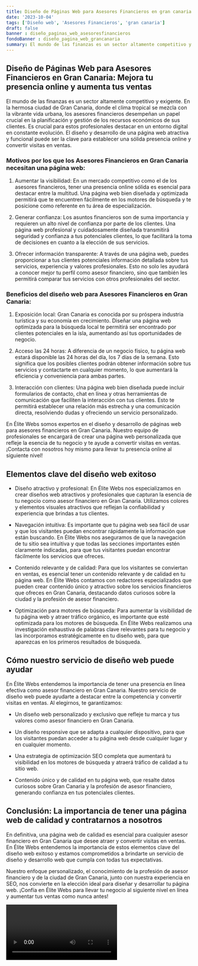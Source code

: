 ```yaml
---
title: Diseño de Páginas Web para Asesores Financieros en gran canaria
date: '2023-10-04'
tags: ['Diseño web', 'Asesores Financieros', 'gran canaria']
draft: false
banner : diseño_paginas_web_asesoresfinancieros
fondoBanner : diseño_pagina_web_grancanaria
summary: El mundo de las finanzas es un sector altamente competitivo y exigente. En la hermosa ciudad de Gran Canaria, donde el clima tropical se mezcla con la vibrante vida urbana, los asesores financieros desempeñan un papel crucial en la planificación y gestión de los recursos económicos de sus clientes. Es crucial para estos profesionales destacar en un entorno digital en constante evolución. El diseño y desarrollo de una página web atractiva y funcional puede ser la clave para establecer una sólida presencia online y convertir visitas en ventas.
---
```


## Diseño de Páginas Web para Asesores Financieros en Gran Canaria: Mejora tu presencia online y aumenta tus ventas

El mundo de las finanzas es un sector altamente competitivo y exigente. En la hermosa ciudad de Gran Canaria, donde el clima tropical se mezcla con la vibrante vida urbana, los asesores financieros desempeñan un papel crucial en la planificación y gestión de los recursos económicos de sus clientes. Es crucial para estos profesionales destacar en un entorno digital en constante evolución. El diseño y desarrollo de una página web atractiva y funcional puede ser la clave para establecer una sólida presencia online y convertir visitas en ventas.

### Motivos por los que los Asesores Financieros en Gran Canaria necesitan una página web:

1. Aumentar la visibilidad: En un mercado competitivo como el de los asesores financieros, tener una presencia online sólida es esencial para destacar entre la multitud. Una página web bien diseñada y optimizada permitirá que te encuentren fácilmente en los motores de búsqueda y te posicione como referente en tu área de especialización.

2. Generar confianza: Los asuntos financieros son de suma importancia y requieren un alto nivel de confianza por parte de los clientes. Una página web profesional y cuidadosamente diseñada transmitirá seguridad y confianza a tus potenciales clientes, lo que facilitará la toma de decisiones en cuanto a la elección de sus servicios.

3. Ofrecer información transparente: A través de una página web, puedes proporcionar a tus clientes potenciales información detallada sobre tus servicios, experiencia y valores profesionales. Esto no solo les ayudará a conocer mejor tu perfil como asesor financiero, sino que también les permitirá comparar tus servicios con otros profesionales del sector.

### Beneficios del diseño web para Asesores Financieros en Gran Canaria:

1. Exposición local: Gran Canaria es conocida por su próspera industria turística y su economía en crecimiento. Diseñar una página web optimizada para la búsqueda local te permitirá ser encontrado por clientes potenciales en la isla, aumentando así tus oportunidades de negocio.

2. Acceso las 24 horas: A diferencia de un negocio físico, tu página web estará disponible las 24 horas del día, los 7 días de la semana. Esto significa que los posibles clientes podrán obtener información sobre tus servicios y contactarte en cualquier momento, lo que aumentará la eficiencia y conveniencia para ambas partes.

3. Interacción con clientes: Una página web bien diseñada puede incluir formularios de contacto, chat en línea y otras herramientas de comunicación que faciliten la interacción con tus clientes. Esto te permitirá establecer una relación más estrecha y una comunicación directa, resolviendo dudas y ofreciendo un servicio personalizado.

En Élite Webs somos expertos en el diseño y desarrollo de páginas web para asesores financieros en Gran Canaria. Nuestro equipo de profesionales se encargará de crear una página web personalizada que refleje la esencia de tu negocio y te ayude a convertir visitas en ventas. ¡Contacta con nosotros hoy mismo para llevar tu presencia online al siguiente nivel!

<GifSeo />

<Cta />

## Elementos clave del diseño web exitoso

- Diseño atractivo y profesional: En Élite Webs nos especializamos en crear diseños web atractivos y profesionales que capturan la esencia de tu negocio como asesor financiero en Gran Canaria. Utilizamos colores y elementos visuales atractivos que reflejan la confiabilidad y experiencia que brindas a tus clientes.

- Navegación intuitiva: Es importante que tu página web sea fácil de usar y que los visitantes puedan encontrar rápidamente la información que están buscando. En Élite Webs nos aseguramos de que la navegación de tu sitio sea intuitiva y que todas las secciones importantes estén claramente indicadas, para que tus visitantes puedan encontrar fácilmente los servicios que ofreces.

- Contenido relevante y de calidad: Para que los visitantes se conviertan en ventas, es esencial tener un contenido relevante y de calidad en tu página web. En Élite Webs contamos con redactores especializados que pueden crear contenido único y atractivo sobre los servicios financieros que ofreces en Gran Canaria, destacando datos curiosos sobre la ciudad y la profesión de asesor financiero.

- Optimización para motores de búsqueda: Para aumentar la visibilidad de tu página web y atraer tráfico orgánico, es importante que esté optimizada para los motores de búsqueda. En Élite Webs realizamos una investigación exhaustiva de palabras clave relevantes para tu negocio y las incorporamos estratégicamente en tu diseño web, para que aparezcas en los primeros resultados de búsqueda.

## Cómo nuestro servicio de diseño web puede ayudar

En Élite Webs entendemos la importancia de tener una presencia en línea efectiva como asesor financiero en Gran Canaria. Nuestro servicio de diseño web puede ayudarte a destacar entre la competencia y convertir visitas en ventas. Al elegirnos, te garantizamos:

- Un diseño web personalizado y exclusivo que refleje tu marca y tus valores como asesor financiero en Gran Canaria.

- Un diseño responsive que se adapta a cualquier dispositivo, para que los visitantes puedan acceder a tu página web desde cualquier lugar y en cualquier momento.

- Una estrategia de optimización SEO completa que aumentará tu visibilidad en los motores de búsqueda y atraerá tráfico de calidad a tu sitio web.

- Contenido único y de calidad en tu página web, que resalte datos curiosos sobre Gran Canaria y la profesión de asesor financiero, generando confianza en tus potenciales clientes.

## Conclusión: La importancia de tener una página web de calidad y contratarnos a nosotros

En definitiva, una página web de calidad es esencial para cualquier asesor financiero en Gran Canaria que desee atraer y convertir visitas en ventas. En Élite Webs entendemos la importancia de estos elementos clave del diseño web exitoso y estamos comprometidos a brindarte un servicio de diseño y desarrollo web que cumpla con todas tus expectativas.

Nuestro enfoque personalizado, el conocimiento de la profesión de asesor financiero y de la ciudad de Gran Canaria, junto con nuestra experiencia en SEO, nos convierte en la elección ideal para diseñar y desarrollar tu página web. ¡Confía en Élite Webs para llevar tu negocio al siguiente nivel en línea y aumentar tus ventas como nunca antes!

<Video />

<CtaBot job='Asesores Financieros' city='gran canaria'/>

<Gmaps query='gran canaria+españa+maps' />
